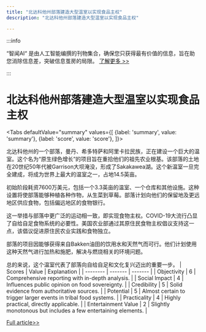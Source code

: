 ```yaml
---
title: "北达科他州部落建造大型温室以实现食品主权"
description: "北达科他州部落建造大型温室以实现食品主权"

---
```



:::info

“智闻AI“ 是由人工智能编撰的刊物集合，确保您只获得最有价值的信息，旨在助您消除信息差，突破信息茧房的局限。  [了解更多 >>](/)

:::

# 北达科他州部落建造大型温室以实现食品主权


<Tabs
	defaultValue="summary"
	values={[
	{label: 'summary', value: 'summary'},
	{label: 'score', value: 'score'},
]}>
<TabItem value="summary">


北达科他州的一个部落，曼丹、希多特萨和阿里卡拉民族，正在建设一个巨大的温室。这个名为“原生绿色增长”的项目旨在重拾他们的祖先农业根基。该部落的土地在20世纪50年代被Garrison大坝淹没，形成了Sakakawea湖。这个新温室一旦完全建成，将成为世界上最大的温室之一，占地14.5英亩。

初始阶段耗资7600万美元，包括一个3.3英亩的温室、一个仓库和其他设施。这种设置将使部落能够种植各种作物，从生菜到草莓。部落计划向他们的保留地及更远地区供应食物，包括偏远地区的食物银行。

这一举措与部落中更广泛的运动相一致，即实现食物主权。COVID-19大流行凸显了自给自足食物系统的必要性。美国农业部通过其原住民食物主权倡议支持这一点，该倡议促进原住民农业实践和食物独立。

部落的项目因能够获得来自Bakken油田的饮用水和天然气而可行。他们计划使用这种天然气进行加热和施肥，解决与燃烧相关的环境问题。

总的来说，这个温室代表了部落向自给自足和文化复兴迈出的重要一步。
</TabItem>
<TabItem value="score">
	| Scores     | Value   | Explanation |
	| -------- | ------- | ------- |
	| Objectivity  | 6    | Comprehensive reporting with in-depth analysis.    |
	| Social Impact | 4     | Influences public opinion on food sovereignty.    |
	| Credibility    | 5    | Solid evidence from authoritative sources.    |
	| Potential    | 5    | Almost certain to trigger larger events in tribal food systems.    |
	| Practicality    | 4    | Highly practical, directly applicable.    |
	| Entertainment Value    | 2    | Slightly monotonous but includes a few entertaining elements.    |
</TabItem>
</Tabs>

[Full article>>](https://apnews.com/article/greenhouse-native-americans-north-dakota-83e812bc15090d73c8492b7904dddfcc)
